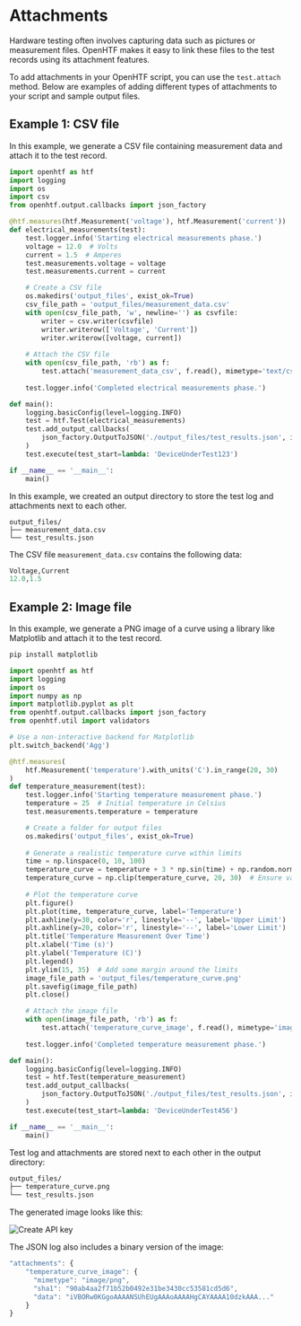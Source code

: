 # Attachments

Hardware testing often involves capturing data such as pictures or measurement files. OpenHTF makes it easy to link these files to the test records using its attachment features.

To add attachments in your OpenHTF script, you can use the `test.attach` method. Below are examples of adding different types of attachments to your script and sample output files.

## Example 1: CSV file

In this example, we generate a CSV file containing measurement data and attach it to the test record.

```python {{ title: 'main.py' }}
import openhtf as htf
import logging
import os
import csv
from openhtf.output.callbacks import json_factory

@htf.measures(htf.Measurement('voltage'), htf.Measurement('current'))
def electrical_measurements(test):
    test.logger.info('Starting electrical measurements phase.')
    voltage = 12.0  # Volts
    current = 1.5  # Amperes
    test.measurements.voltage = voltage
    test.measurements.current = current

    # Create a CSV file
    os.makedirs('output_files', exist_ok=True)
    csv_file_path = 'output_files/measurement_data.csv'
    with open(csv_file_path, 'w', newline='') as csvfile:
        writer = csv.writer(csvfile)
        writer.writerow(['Voltage', 'Current'])
        writer.writerow([voltage, current])
    
    # Attach the CSV file
    with open(csv_file_path, 'rb') as f:
        test.attach('measurement_data_csv', f.read(), mimetype='text/csv')
    
    test.logger.info('Completed electrical measurements phase.')

def main():
    logging.basicConfig(level=logging.INFO)
    test = htf.Test(electrical_measurements)
    test.add_output_callbacks(
        json_factory.OutputToJSON('./output_files/test_results.json', indent=2)
    )
    test.execute(test_start=lambda: 'DeviceUnderTest123')

if __name__ == '__main__':
    main()
```

In this example, we created an output directory to store the test log and attachments next to each other.
```
output_files/
├── measurement_data.csv
└── test_results.json
```

The CSV file `measurement_data.csv` contains the following data:
```python {{ title: 'measurement_data.csv' }}
Voltage,Current
12.0,1.5
```

## Example 2: Image file

In this example, we generate a PNG image of a curve using a library like Matplotlib and attach it to the test record.
```sh
pip install matplotlib
```

```python
import openhtf as htf
import logging
import os
import numpy as np
import matplotlib.pyplot as plt
from openhtf.output.callbacks import json_factory
from openhtf.util import validators

# Use a non-interactive backend for Matplotlib
plt.switch_backend('Agg')

@htf.measures(
    htf.Measurement('temperature').with_units('C').in_range(20, 30)
)
def temperature_measurement(test):
    test.logger.info('Starting temperature measurement phase.')
    temperature = 25  # Initial temperature in Celsius
    test.measurements.temperature = temperature

    # Create a folder for output files
    os.makedirs('output_files', exist_ok=True)
    
    # Generate a realistic temperature curve within limits
    time = np.linspace(0, 10, 100)
    temperature_curve = temperature + 3 * np.sin(time) + np.random.normal(0, 0.5, size=time.shape)
    temperature_curve = np.clip(temperature_curve, 20, 30)  # Ensure values stay within limits
    
    # Plot the temperature curve
    plt.figure()
    plt.plot(time, temperature_curve, label='Temperature')
    plt.axhline(y=30, color='r', linestyle='--', label='Upper Limit')
    plt.axhline(y=20, color='r', linestyle='--', label='Lower Limit')
    plt.title('Temperature Measurement Over Time')
    plt.xlabel('Time (s)')
    plt.ylabel('Temperature (C)')
    plt.legend()
    plt.ylim(15, 35)  # Add some margin around the limits
    image_file_path = 'output_files/temperature_curve.png'
    plt.savefig(image_file_path)
    plt.close()

    # Attach the image file
    with open(image_file_path, 'rb') as f:
        test.attach('temperature_curve_image', f.read(), mimetype='image/png')
    
    test.logger.info('Completed temperature measurement phase.')

def main():
    logging.basicConfig(level=logging.INFO)
    test = htf.Test(temperature_measurement)
    test.add_output_callbacks(
        json_factory.OutputToJSON('./output_files/test_results.json', indent=2)
    )
    test.execute(test_start=lambda: 'DeviceUnderTest456')

if __name__ == '__main__':
    main()
```

Test log and attachments are stored next to each other in the output directory:

```txt
output_files/
├── temperature_curve.png
└── test_results.json
```

The generated image looks like this:

<Image src="/temperature_curve.png" alt="Create API key" />

The JSON log also includes a binary version of the image:

```javascript {{ title: 'test_results.json' }}
"attachments": {
    "temperature_curve_image": {
      "mimetype": "image/png",
      "sha1": "90ab4aa2f71b52b0492e31be3430cc53581cd5d6",
      "data": "iVBORw0KGgoAAAANSUhEUgAAAoAAAAHgCAYAAAA10dzkAAA..."
    }
}
```

